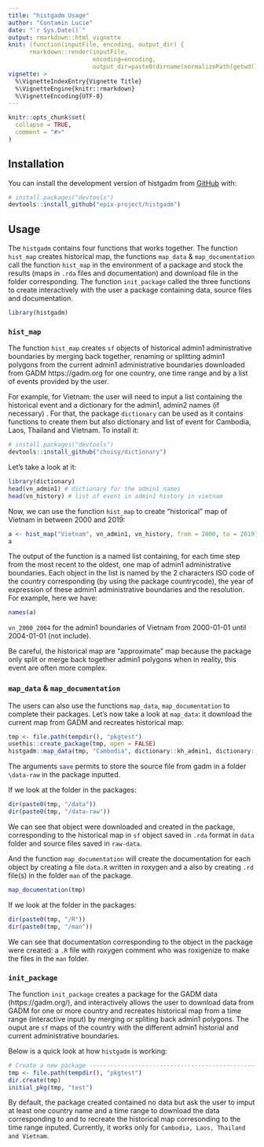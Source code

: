 ```yaml
---
title: "histgadm Usage"
author: "Contamin Lucie"
date: "`r Sys.Date()`"
output: rmarkdown::html_vignette
knit: (function(inputFile, encoding, output_dir) { 
      rmarkdown::render(inputFile,
                        encoding=encoding, 
                        output_dir=paste0(dirname(normalizePath(getwd())), "/inst/doc"))})
vignette: >
  %\VignetteIndexEntry{Vignette Title}
  %\VignetteEngine{knitr::rmarkdown}
  %\VignetteEncoding{UTF-8}
---
```


```r
knitr::opts_chunk$set(
  collapse = TRUE,
  comment = "#>"
)
```

## Installation

You can install the development version of histgadm from [GitHub](https://github.com/epix-project/histgadm) with:

``` r
# install.packages("devtools")
devtools::install_github("epix-project/histgadm")
```

## Usage

The `histgadm` contains four functions that works together. The function `hist_map` creates historical map, the functions `map_data` & `map_documentation` call the function `hist_map` in the environment of a package and stock the results (maps in `.rda` files and documentation) and download file in the folder corresponding. The function `init_package` called the three functions to create interactively with the user a package containing data, source files and documentation. 
```r
library(histgadm)
```

### `hist_map`

The function `hist_map` creates `sf` objects of historical admin1 administrative boundaries by merging back together, renaming or splitting admin1 polygons from the current admin1 administrative boundaries downloaded from GADM https://gadm.org for one country, one time range and by a list of events provided by the user. 

For example, for Vietnam: the user will need to input a list containing the historical event and a dictionary for the admin1, admin2 names (if necessary) .
For that, the package `dictionary` can be used as it contains functions to create them but also dictionary and list of event for Cambodia, Laos, Thailand and Vietnam.
To install it:
``` r
# install.packages("devtools")
devtools::install_github("choisy/dictionary")
```

Let's take a look at it: 
```r
library(dictionary)
head(vn_admin1) # dictionary for the admin1 names
head(vn_history) # list of event in admin1 history in vietnam
```

Now, we can use the function `hist_map` to create "historical" map of Vietnam in between 2000 and 2019:
```r
a <- hist_map("Vietnam", vn_admin1, vn_history, from = 2000, to = 2019)
a
```

The output of the function is a named list containing, for each time step from the most recent to the oldest, one map of admin1 administrative boundaries. Each object in the list is named by the 2 characters ISO code of the country corresponding (by using the package countrycode), the year of expression of these admin1 administrative boundaries and the resolution. 
For example, here we have:
```r
names(a)
```
`vn_2000_2004` for the admin1 boundaries of Vietnam from 2000-01-01 until 2004-01-01 (not include). 

Be careful, the historical map are "approximate" map because the package only split or merge back together admin1 polygons when in reality, this event are often more complex.

### `map_data` & `map_documentation`

The users can also use the functions `map_data`, `map_documentation` to complete their packages. 
Let's now take a look at `map_data`: it download the current map from GADM and recreates historical map:
```r
tmp <- file.path(tempdir(), "pkgtest")
usethis::create_package(tmp, open = FALSE)
histgadm::map_data(tmp, "Cambodia", dictionary::kh_admin1, dictionary::kh_history, from = "1980", to = "2018", save = TRUE)
```
The arguments `save` permits to store the source file from gadm in a folder `\data-raw` in the package inputted.

If we look at the folder in the packages:
```r
dir(paste0(tmp, "/data"))
dir(paste0(tmp, "/data-raw"))
```

We can see that object were downloaded and created in the package, corresponding to the historical map in `sf` object saved in `.rda` format in `data` folder and source files saved in `raw-data`. 

And the function `map_documentation` will create the documentation for each object by creating a file `data.R` written in roxygen and a also by creating `.rd` file(s) in the folder `man` of the package.
```r
map_documentation(tmp)
```

If we look at the folder in the packages:
```r
dir(paste0(tmp, "/R"))
dir(paste0(tmp, "/man"))
```

We can see that documentation corresponding to the object in the package were created: a `.R` file with roxygen comment who was roxigenize to make the files in the `man` folder.

### `init_package`

The function `init_package` creates a package for the GADM data (https://gadm.org/), and interactively allows the user to download data from GADM for one or more country and recreates historical map from a time range (interactive input) by merging or spliting back admin1 polygons. The ouput are `sf` maps of the country with the different admin1 historial and current administrative boundaries.

Below is a quick look at how `histgadm` is working:
```r
# Create a new package ---------------------------------------------------------
tmp <- file.path(tempdir(), "pkgtest")
dir.create(tmp)
initial_pkg(tmp, "test")
```

By default, the package created contained no data but ask the user to imput at least one country name and a time range to download the data corresponding to and to recreate the historical map corresonding to the time range inputed.
Currently, it works only for `Cambodia, Laos, Thailand and Vietnam`. 
